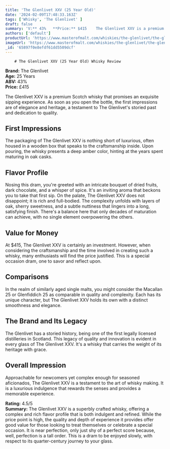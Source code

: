 ```yaml
---
title: 'The Glenlivet XXV (25 Year Old)'
date: '2024-02-09T17:48:33.163Z'
tags: ['Whisky', 'The Glenlivet' ]
draft: false
summary: 'V:** 43%   **Price:** $415    The Glenlivet XXV is a premium Scotch whisky that promises an exquisite sipping experience. As soon ...'
authors: ['default']
productUrl: 'https://www.masterofmalt.com/whiskies/the-glenlivet/the-glenlivet-xxv-25-year-old-whisky/'
imageUrl: 'https://www.masterofmalt.com/whiskies/the-glenlivet/the-glenlivet-xxv-25-year-old-whisky.jpg'
_id: '65897f0e8efdf61dd5509dcf'
---
```

        
        # The Glenlivet XXV (25 Year Old) Whisky Review

**Brand:** The Glenlivet  
**Age:** 25 Years  
**ABV:** 43%  
**Price:** £415  

The Glenlivet XXV is a premium Scotch whisky that promises an exquisite sipping experience. As soon as you open the bottle, the first impressions are of elegance and heritage, a testament to The Glenlivet's storied past and dedication to quality.

## First Impressions
The packaging of The Glenlivet XXV is nothing short of luxurious, often housed in a wooden box that speaks to the craftsmanship inside. Upon pouring, the whisky presents a deep amber color, hinting at the years spent maturing in oak casks.

## Flavor Profile
Nosing this dram, you're greeted with an intricate bouquet of dried fruits, dark chocolate, and a whisper of spice. It's an inviting aroma that beckons you to take that first sip. On the palate, The Glenlivet XXV does not disappoint; it is rich and full-bodied. The complexity unfolds with layers of oak, sherry sweetness, and a subtle nuttiness that lingers into a long, satisfying finish. There's a balance here that only decades of maturation can achieve, with no single element overpowering the others.

## Value for Money
At $415, The Glenlivet XXV is certainly an investment. However, when considering the craftsmanship and the time involved in creating such a whisky, many enthusiasts will find the price justified. This is a special occasion dram, one to savor and reflect upon.

## Comparisons
In the realm of similarly aged single malts, you might consider the Macallan 25 or Glenfiddich 25 as comparable in quality and complexity. Each has its unique character, but The Glenlivet XXV holds its own with a distinct smoothness and elegance.

## The Brand and Its Legacy
The Glenlivet has a storied history, being one of the first legally licensed distilleries in Scotland. This legacy of quality and innovation is evident in every glass of The Glenlivet XXV. It's a whisky that carries the weight of its heritage with grace.

## Overall Impression
Approachable for newcomers yet complex enough for seasoned aficionados, The Glenlivet XXV is a testament to the art of whisky making. It is a luxurious indulgence that rewards the senses and provides a memorable experience.

**Rating:** 4.5/5  
**Summary:** The Glenlivet XXV is a superbly crafted whisky, offering a complex and rich flavor profile that is both indulgent and refined. While the price point is high, the quality and depth of experience it provides offer good value for those looking to treat themselves or celebrate a special occasion. It is near perfection, only just shy of a perfect score because, well, perfection is a tall order. This is a dram to be enjoyed slowly, with respect to its quarter-century journey to your glass.
      